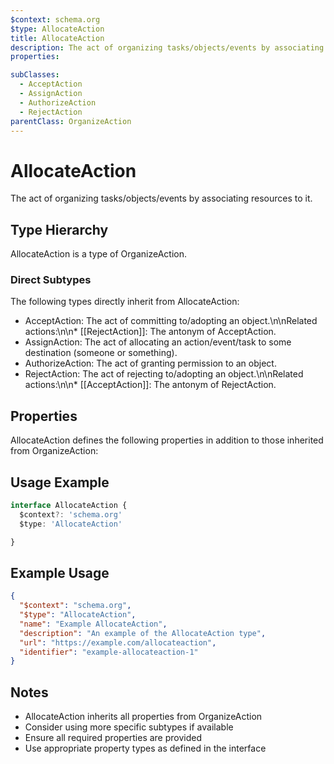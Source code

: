 ```yaml
---
$context: schema.org
$type: AllocateAction
title: AllocateAction
description: The act of organizing tasks/objects/events by associating resources to it.
properties:

subClasses:
  - AcceptAction
  - AssignAction
  - AuthorizeAction
  - RejectAction
parentClass: OrganizeAction
---
```


# AllocateAction

The act of organizing tasks/objects/events by associating resources to it.

## Type Hierarchy

AllocateAction is a type of OrganizeAction.

### Direct Subtypes

The following types directly inherit from AllocateAction:

- AcceptAction: The act of committing to/adopting an object.\n\nRelated actions:\n\n* [[RejectAction]]: The antonym of AcceptAction.
- AssignAction: The act of allocating an action/event/task to some destination (someone or something).
- AuthorizeAction: The act of granting permission to an object.
- RejectAction: The act of rejecting to/adopting an object.\n\nRelated actions:\n\n* [[AcceptAction]]: The antonym of RejectAction.

## Properties

AllocateAction defines the following properties in addition to those inherited from OrganizeAction:



## Usage Example

```typescript
interface AllocateAction {
  $context?: 'schema.org'
  $type: 'AllocateAction'

}
```

## Example Usage

```json
{
  "$context": "schema.org",
  "$type": "AllocateAction",
  "name": "Example AllocateAction",
  "description": "An example of the AllocateAction type",
  "url": "https://example.com/allocateaction",
  "identifier": "example-allocateaction-1"
}
```

## Notes

- AllocateAction inherits all properties from OrganizeAction
- Consider using more specific subtypes if available
- Ensure all required properties are provided
- Use appropriate property types as defined in the interface
